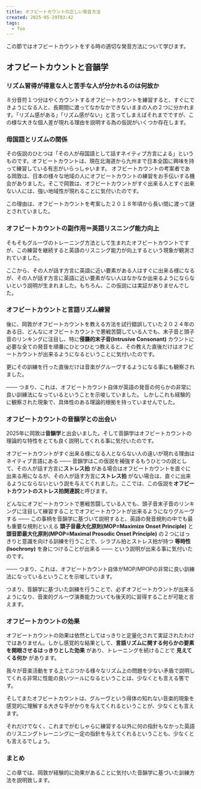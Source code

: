 ```yaml
---
title: オフビートカウントの正しい発音方法
created: 2025-05-29T03:42
tags:
  - foo
---
```


この節ではオフビートカウントをする時の適切な発音方法について学びます。 

## オフビートカウントと音韻学

### リズム習得が得意な人と苦手な人が分かれるのは何故か

８分音符１つ分はやくカウントするオフビートカウントを練習すると、すぐにできようになる人と、長期間に渡ってなかなかできないままの人の２つに分かれます。「リズム感がある」「リズム感がない」と言ってしまえばそれまでですが、この様な大きな個人差が現れる理由を説明する為の仮説がいくつか存在します。

###  母国語とリズムの関係

その仮説のひとつは「その人が母国語として話すネイティブ方言による」というものです。オフビートカウントは、現在北海道から九州まで日本全国に興味を持って練習している有志がいらっしゃいます。 オフビートカウントの考案者である岡敦は、日本の様々な地域の人にオフビートカウントの練習をお手伝いする機会がありました。そこで岡敦は、オフビートカウントがすぐ出来る人とすぐ出来ない人には、強い地域性が現れることに気付いたのです。

この理由は、オフビートカウントを考案した２０１８年頃から長い間に渡って謎とされていました。

### オフビートカウントの副作用＝英語リスニング能力向上

そもそもグルーヴのトレーニング方法として生まれたオフビートカウントですが、この練習を継続すると英語のリスニング能力が向上するという現象が観測されていました。


ここから、その人が話す方言に英語に近い要素がある人はすぐに出来る様になるが、その人が話す方言に英語に近い要素がない人はなかなか出来るようにならないという説明が生まれました。もちろん、この仮説には実証がありませんでした。

### オフビートカウントと言語リズム練習

後に、岡敦がオフビートカウントを教える方法を試行錯誤していた２０２４年のある日、どんなにオフビートカウントで悪戦苦闘している人でも、末子音と頭子音のリンキングに注目し、特に**侵襲的末子音(Intrusive Consonant)** カウントに必要な全ての発音を順番にひとつひとつ教えると、その教えた直後だけはオフビートカウントが出来るようになるということに気付いたのです。

更にその訓練を行った直後だけは音楽がグルーヴするようになる事にも観察されました。

─── つまり、これは、オフビートカウント自体が英語の発音の何らかの非常に良い訓練法になっているということを示唆していました。 しかしこれも経験的に観察された現象で、具体性のある理論的根拠を持っていませんでした。

### オフビートカウントの音韻学との出会い

2025年に岡敦は**音韻学**と出会いました。そして音韻学はオフビートカウントの理論的な特性をとても良く説明してくれる事に気付いたのです。

オフビートカウントがすぐ出来る様になる人とならない人の違いが現れる理由はネイティブ言語にある ─── 音韻学はこの仮説を補強するもうひとつの説として、その人が話す方言に**ストレス拍** がある場合はオフビートカウントを直ぐに出来る用になるが、その人が話す方言に**ストレス拍** がない場合は、直ぐに出来るようにならないという説を与えてくれました。ここでは、この仮説を**オフビートカウントのストレス拍関連説**と呼びます。

どんなにオフビートカウントで悪戦苦闘している人でも、頭子音末子音のリンキングに注目して練習することでオフビートカウントが出来るようになりグルーヴする ─── この事柄を音韻学に基づいて説明すると、英語の発音規則の中でも最も重要な規則といえる **頭子音最大化原則(MOP=Maximize Onset Principle)**  と **頭音節最大化原則(MPOP=Maximal Prosodic Onset Principle)** の２つにはっきりと意識を向ける訓練を行うことで、シラブル拍とストレス拍が持つ **等時性 (Isochrony)** を身につけることが出来る ─── という説明が出来る事に気付いたのです。

 ─── つまり、これは、オフビートカウント自体がMOP/MPOPの非常に良い訓練法になっているということを示唆しています。

つまり、音韻学に基づいた訓練を行うことで、必ずオフビートカウントが出来るようになり、音楽的グルーヴ演奏能力ついても後天的に習得することが可能と言えます。

### オフビートカウントの効果

オフビートカウントの効果は依然としてはっきりと定量化されて実証されたわけではありません。しかし感覚的な結果として、**言語リズムに関する何らかの要素を開眼させるはっきりとした効果** があり、トレーニングを続けることで **見えてくる何か** があります。

我々が音楽活動をする上でぶつかる様々なリズム上の問題を少ない矛盾で説明してくれる非常に性能の良いツールになるということは、少なくとも言える筈です。

そしてまたオフビートカウントは、グルーヴという得体の知れない音楽的現象を感覚的に理解する大きな手がかりを与えてくれるということが、少なくとも言えます。

それだけでなく、これまでがむしゃらに練習する以外に何の指針もなかった英語のリスニングトレーニングに一定の指針を与えてくれるということも、少なくとも言えるでしょう。

### まとめ

この章では、岡敦が経験的に効果があることに気付いた音韻学に基づいた訓練方法を説明致します。